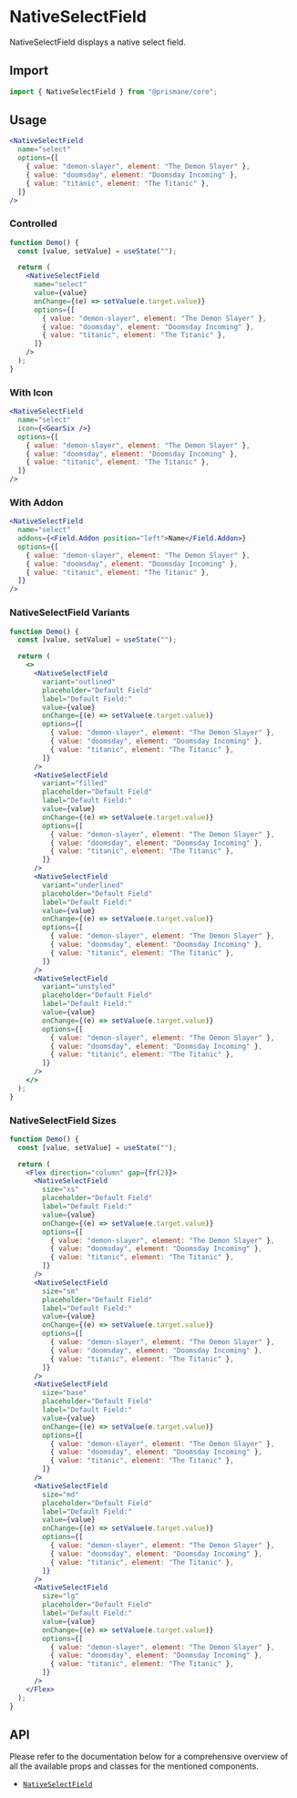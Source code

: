# NativeSelectField

NativeSelectField displays a native select field.

## Import

```js
import { NativeSelectField } from "@prismane/core";
```

## Usage

```jsx
<NativeSelectField
  name="select"
  options={[
    { value: "demon-slayer", element: "The Demon Slayer" },
    { value: "doomsday", element: "Doomsday Incoming" },
    { value: "titanic", element: "The Titanic" },
  ]}
/>
```

### Controlled

```jsx
function Demo() {
  const [value, setValue] = useState("");

  return (
    <NativeSelectField
      name="select"
      value={value}
      onChange={(e) => setValue(e.target.value)}
      options={[
        { value: "demon-slayer", element: "The Demon Slayer" },
        { value: "doomsday", element: "Doomsday Incoming" },
        { value: "titanic", element: "The Titanic" },
      ]}
    />
  );
}
```

### With Icon

```jsx
<NativeSelectField
  name="select"
  icon={<GearSix />}
  options={[
    { value: "demon-slayer", element: "The Demon Slayer" },
    { value: "doomsday", element: "Doomsday Incoming" },
    { value: "titanic", element: "The Titanic" },
  ]}
/>
```

### With Addon

```jsx
<NativeSelectField
  name="select"
  addons={<Field.Addon position="left">Name</Field.Addon>}
  options={[
    { value: "demon-slayer", element: "The Demon Slayer" },
    { value: "doomsday", element: "Doomsday Incoming" },
    { value: "titanic", element: "The Titanic" },
  ]}
/>
```

### NativeSelectField Variants

```jsx
function Demo() {
  const [value, setValue] = useState("");

  return (
    <>
      <NativeSelectField
        variant="outlined"
        placeholder="Default Field"
        label="Default Field:"
        value={value}
        onChange={(e) => setValue(e.target.value)}
        options={[
          { value: "demon-slayer", element: "The Demon Slayer" },
          { value: "doomsday", element: "Doomsday Incoming" },
          { value: "titanic", element: "The Titanic" },
        ]}
      />
      <NativeSelectField
        variant="filled"
        placeholder="Default Field"
        label="Default Field:"
        value={value}
        onChange={(e) => setValue(e.target.value)}
        options={[
          { value: "demon-slayer", element: "The Demon Slayer" },
          { value: "doomsday", element: "Doomsday Incoming" },
          { value: "titanic", element: "The Titanic" },
        ]}
      />
      <NativeSelectField
        variant="underlined"
        placeholder="Default Field"
        label="Default Field:"
        value={value}
        onChange={(e) => setValue(e.target.value)}
        options={[
          { value: "demon-slayer", element: "The Demon Slayer" },
          { value: "doomsday", element: "Doomsday Incoming" },
          { value: "titanic", element: "The Titanic" },
        ]}
      />
      <NativeSelectField
        variant="unstyled"
        placeholder="Default Field"
        label="Default Field:"
        value={value}
        onChange={(e) => setValue(e.target.value)}
        options={[
          { value: "demon-slayer", element: "The Demon Slayer" },
          { value: "doomsday", element: "Doomsday Incoming" },
          { value: "titanic", element: "The Titanic" },
        ]}
      />
    </>
  );
}
```

### NativeSelectField Sizes

```jsx
function Demo() {
  const [value, setValue] = useState("");

  return (
    <Flex direction="column" gap={fr(2)}>
      <NativeSelectField
        size="xs"
        placeholder="Default Field"
        label="Default Field:"
        value={value}
        onChange={(e) => setValue(e.target.value)}
        options={[
          { value: "demon-slayer", element: "The Demon Slayer" },
          { value: "doomsday", element: "Doomsday Incoming" },
          { value: "titanic", element: "The Titanic" },
        ]}
      />
      <NativeSelectField
        size="sm"
        placeholder="Default Field"
        label="Default Field:"
        value={value}
        onChange={(e) => setValue(e.target.value)}
        options={[
          { value: "demon-slayer", element: "The Demon Slayer" },
          { value: "doomsday", element: "Doomsday Incoming" },
          { value: "titanic", element: "The Titanic" },
        ]}
      />
      <NativeSelectField
        size="base"
        placeholder="Default Field"
        label="Default Field:"
        value={value}
        onChange={(e) => setValue(e.target.value)}
        options={[
          { value: "demon-slayer", element: "The Demon Slayer" },
          { value: "doomsday", element: "Doomsday Incoming" },
          { value: "titanic", element: "The Titanic" },
        ]}
      />
      <NativeSelectField
        size="md"
        placeholder="Default Field"
        label="Default Field:"
        value={value}
        onChange={(e) => setValue(e.target.value)}
        options={[
          { value: "demon-slayer", element: "The Demon Slayer" },
          { value: "doomsday", element: "Doomsday Incoming" },
          { value: "titanic", element: "The Titanic" },
        ]}
      />
      <NativeSelectField
        size="lg"
        placeholder="Default Field"
        label="Default Field:"
        value={value}
        onChange={(e) => setValue(e.target.value)}
        options={[
          { value: "demon-slayer", element: "The Demon Slayer" },
          { value: "doomsday", element: "Doomsday Incoming" },
          { value: "titanic", element: "The Titanic" },
        ]}
      />
    </Flex>
  );
}
```

## API

Please refer to the documentation below for a comprehensive overview of all the available props and classes for the mentioned components.

- [`NativeSelectField`](/docs/components-api/native-select-field-api)

